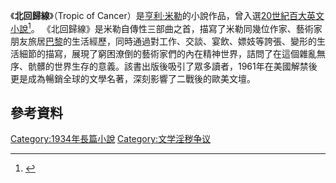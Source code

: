 {{Infobox book| <!-- See [[Wikipedia:WikiProject_Novels|Wikipedia:WikiProject Novels]] or [[Wikipedia:WikiProject_Books|Wikipedia:WikiProject Books]] -->
| name          = 北回歸線
| title_orig    =
| translator    =
| image         = <!-- 檔案不存在 Image:TropicOfCancer.JPG ，可從英文維基百科取得 -->
| caption       = First edition
| author        = [[亨利·米勒|亨利·米勒]]
| illustrator   = 
| cover_artist  = Maurice Girodias<ref>{{cite news |title=Book: The Man Who Succeeded Too Well at Sex |author= Motion, Andrew |newspaper= The Observer |date= September 18, 1994}}</ref>
| country       = [[法國|法國]]
| language      = 英語
| series        =
| genre         = [[自傳|自傳]][[小說|小說]]
| publisher     = Obelisk Press
| pub_date      = 1934
| english_pub_date =
| media_type    = 印刷
| pages         = 318
| isbn          = 
| preceded_by   =
| followed_by   = Black Spring
}}

《'''北回歸線'''》（Tropic of Cancer）是[[亨利·米勒|亨利·米勒]]的小說作品，曾入選[[20世紀百大英文小說|20世紀百大英文小說]]<ref>{{Cite web |url=http://www.randomhouse.com/modernlibrary/100bestnovels.html |title=兰登公司20世纪百大英文小说 |accessdate=2014-12-19 |archive-date=2010-02-07 |archive-url=https://web.archive.org/web/20100207224252/http://www.randomhouse.com/modernlibrary/100bestnovels.html |dead-url=no }}</ref>。
《北回歸線》是米勒自傳性三部曲之首，描寫了米勒同幾位作家、藝術家朋友旅居[[巴黎|巴黎]]的生活經歷，同時通過對工作、交談、宴飲、嫖妓等誇張、變形的生活細節的描寫，展現了窮困潦倒的藝術家們的內在精神世界，詰問了在這個雜亂無序、骯髒的世界生存的意義。該書出版後吸引了眾多讀者，1961年在美國解禁後更是成為暢銷全球的文學名著，深刻影響了二戰後的歐美文壇。

==參考資料==
{{reflist}}


{{Authority control}}
[[Category:1934年長篇小說|Category:1934年長篇小說]]
[[Category:文学淫秽争议|Category:文学淫秽争议]]